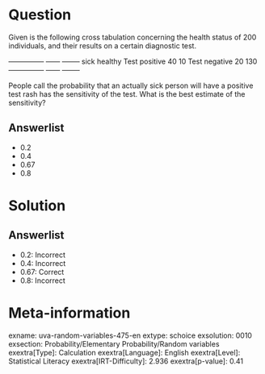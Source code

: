 Question
========

Given is the following cross tabulation concerning the health status of 200 individuals, and their results on a certain diagnostic test.

  --------------- ------ -------- sick healthy Test positive 40 10 Test negative 20 130 --------------- ------ --------

People call the probability that an actually sick person will have a positive test rash has the sensitivity of the test. What is the best estimate of the sensitivity?

Answerlist
----------

* 0.2
* 0.4
* 0.67
* 0.8

Solution
========

Answerlist
----------

* 0.2: Incorrect
* 0.4: Incorrect
* 0.67: Correct
* 0.8: Incorrect

Meta-information
================
exname: uva-random-variables-475-en
extype: schoice
exsolution: 0010
exsection: Probability/Elementary Probability/Random variables
exextra[Type]: Calculation
exextra[Language]: English
exextra[Level]: Statistical Literacy
exextra[IRT-Difficulty]: 2.936
exextra[p-value]: 0.41
